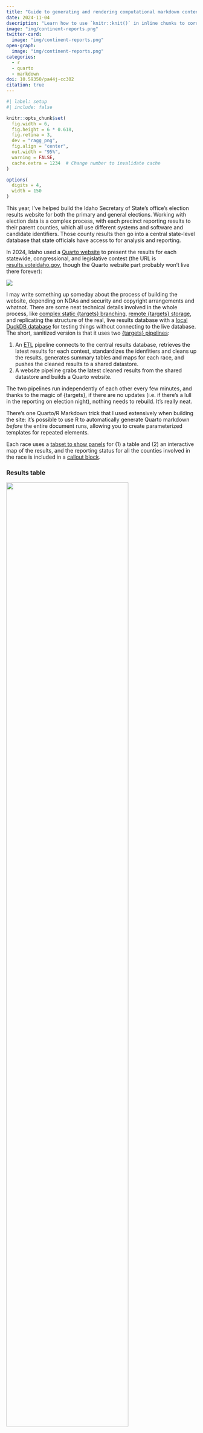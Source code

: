 ```yaml
---
title: "Guide to generating and rendering computational markdown content programmatically with Quarto"
date: 2024-11-04
dsecription: "Learn how to use `knitr::knit()` in inline chunks to correctly render auto-generated R and markdown content in Quarto documents"
image: "img/continent-reports.png"
twitter-card:
  image: "img/continent-reports.png"
open-graph:
  image: "img/continent-reports.png"
categories:
  - r
  - quarto
  - markdown
doi: 10.59350/pa44j-cc302
citation: true
---
```


```r
#| label: setup
#| include: false

knitr::opts_chunk$set(
  fig.width = 6,
  fig.height = 6 * 0.618,
  fig.retina = 3,
  dev = "ragg_png",
  fig.align = "center",
  out.width = "95%",
  warning = FALSE,
  cache.extra = 1234  # Change number to invalidate cache
)

options(
  digits = 4,
  width = 150
)
```

This year, I've helped build the Idaho Secretary of State's office's election results website for both the primary and general elections. Working with election data is a complex process, with each precinct reporting results to their parent counties, which all use different systems and software and candidate identifiers. Those county results then go into a central state-level database that state officials have access to for analysis and reporting.

In 2024, Idaho used a [Quarto website](https://quarto.org/docs/websites/) to present the results for each statewide, congressional, and legislative contest (the URL is [results.voteidaho.gov](https://results.voteidaho.gov/), though the Quarto website part probably won't live there forever):

![](img/website-screenshot.png){.border .rounded}

I may write something up someday about the process of building the website, depending on NDAs and security and copyright arrangements and whatnot. There are some neat technical details involved in the whole process, like [complex static {targets} branching](https://books.ropensci.org/targets/static.html), [remote {targets} storage](https://books.ropensci.org/targets/cloud-storage.html), and replicating the structure of the real, live results database with a [local DuckDB database](https://duckdb.org/) for testing things without connecting to the live database. The short, sanitized version is that it uses two [{targets} pipelines](https://books.ropensci.org/targets/):

1. An [ETL](https://en.wikipedia.org/wiki/Extract,_transform,_load) pipeline connects to the central results database, retrieves the latest results for each contest, standardizes the idenfitiers and cleans up the results, generates summary tables and maps for each race, and pushes the cleaned results to a shared datastore.
2. A website pipeline grabs the latest cleaned results from the shared datastore and builds a Quarto website.

The two pipelines run independently of each other every few minutes, and thanks to the magic of {targets}, if there are no updates (i.e. if there's a lull in the reporting on election night), nothing needs to rebuild. It's really neat.

There's one Quarto/R Markdown trick that I used extensively when building the site: it's possible to use R to automatically generate Quarto markdown *before* the entire document runs, allowing you to create parameterized templates for repeated elements. 

Each race uses a [tabset to show panels](https://quarto.org/docs/interactive/layout.html#tabset-panel) for (1) a table and (2) an interactive map of the results, and the reporting status for all the counties involved in the race is included in a [callout block](https://quarto.org/docs/authoring/callouts.html).

::: {.panel-tabset}
### Results table

![](img/race-example-tbl.png){.border .rounded width="80%" fig-align="center"}

### Results map

![](img/race-example-map.png){.border .rounded width="80%" fig-align="center"}
:::

The markdown for each of these race results sections looks something like this:

````default
## Parent district

::: {.callout-note title="X/Y counties fully reported" collapse="true"}
**Complete**: list of counties

**In progress**: list of counties
:::

### Race name

::: {.panel-tabset}
#### Table

```{{r}}
# R code for creating the table
```

#### Map

```{{r}}
# R code for creating the map
```
:::
````

For pages where there's only one race, like the presidential election and the state's constitutional amendment election, it's trivial enough to just copy/paste that general template and replace the corresponding R code. But for the state-level legislative page, there are dozens of races. Repeating and modifying all that markdown 100+ times would be *miserable*. So instead, we programmatically generate the markdown for each race before the site is rendered so that Quarto thinks it's working with hand-typed markdown.

Generating big chunks of markdown like this is a really cool approach with all sorts of applications (generate sections of a website; generate panel tabsets; generate presentation slides; etc.), but it's a little unwieldly at first. So in this post, I'll (1) show why this is trickier than just using regular R chunks with `results="asis"`, (2) present a detailed step-by-step explanation of how to pre-render generated computational chunks, (3) provide a shorter, simpler, less-annotated example, and (4) give a more complex, less-annotated example.


## Why not just use `results="asis"`?

It's easy to use R/Python chunks to generate HTML or LaTeX or Typst or markdown and have that output appear in the rendered document—this is essentially what table-making packages like [{tinytable}](https://vincentarelbundock.github.io/tinytable/), [{gt}](https://gt.rstudio.com/), and [{kableExtra}](https://haozhu233.github.io/kableExtra/) all do. To illustrate this, let's load {gapminder} data:

```r
#| label: load-packages-data
#| warning: false
#| message: false
library(tidyverse)
library(glue)
library(gapminder)

gapminder_2007 <- gapminder |> filter(year == 2007)
```

We can create a markdown list of all the continents in the dataset. Here I do it with `paste0()`, but I could also use a nicer wrapper like [{pander}](https://rapporter.github.io/pander/), which includes all sorts of functions for generating markdown.

This correctly makes a list, but it doesn't get rendered like a list—it's displayed as code chunk output:

```r
#| label: show-continents-list-wrong

continents <- gapminder_2007 |> 
  distinct(continent) |> 
  pull(continent)

cat(paste0("- ", continents, collapse = "\n"))
```

We can tell Quarto to treat the output of that chunk as raw markdown instead by setting [the `results="asis"` chunk option](https://quarto.org/docs/reference/cells/cells-knitr.html#cell-output): 

```r
#| echo: fenced
#| results: asis
cat(paste0("- ", continents, collapse = "\n"))
```

That's great and normal and I use this approach all the time for generating non-computational markdown.

Where this doesn't work is when you have R chunks that need to be computed. To show this, let's make a list showing π rounded to different digits using [inline code chunks](https://quarto.org/docs/computations/inline-code.html). We can manually type it like this:

```markdown
- `r knitr::inline_expr("round(pi, 1)")`
- `r knitr::inline_expr("round(pi, 2)")`
- `r knitr::inline_expr("round(pi, 3)")`
- `r knitr::inline_expr("round(pi, 4)")`
- `r knitr::inline_expr("round(pi, 5)")`
```

…which renders like this:

- `r round(pi, 1)`
- `r round(pi, 2)`
- `r round(pi, 3)`
- `r round(pi, 4)`
- `r round(pi, 5)`

But that's a lot of typing. So let's generate it automatically. I'll do this in a data frame, just because I like working that way, but you could also use standalone vectors (or even—gasp—a loop!):

```r
pi_stuff <- tibble(digits = 1:5) |> 
  mutate(list_element = paste0("- `r round(pi, ", digits, ")`"))

# Everything is in the list_element column:
pi_stuff
```

We can put that column in a `results="asis"` chunk…

```r
#| echo: fenced
#| results: asis
cat(paste0(pi_stuff$list_element, collapse = "\n"))
```

…and it renders correctly as markdown, but it doesn't run the inline chunks :(

This is because of an issue with ordering: Quarto renders the chunk with `cat(paste0(...))` and then moves on to the next chunk in the document. It won't render the R chunks that the `pi_stuff$list_element` object contains because they're all nested inside the parent chunk, and Quarto's rendering process has moved on by the time the newly generated R chunks appear.

The trick is to pre-render the chunks before they officially show up in the document.^[I haven't found this formally documented anywhere—I stumbled across this approach in [this gist from 2015](https://gist.github.com/StevenMMortimer/e54ec050d97d79996189).] We can feed the collapsed `pi_stuff$list_element` object to `knitr::knit()` in an inline chunk, which makes Quarto render all the R chunks inside the chunk first, then place the output in the document to be rendered in the correct order like normal chunks:

````markdown
Here's some regular markdown text. Let's show a list of 
differently-rounded values of $\pi$ for fun:

`r knitr::inline_expr('knitr::knit(text = paste0(pi_stuff$list_element, collapse = "\\n"))')`

Isn't that neat?
````

That markdown will render to this:

::: {.callout-tip appearance="simple" icon="false"}
Here's some regular markdown text. Let's show a list of 
differently-rounded values of $\pi$ for fun:

`r knitr::knit(text = paste0(pi_stuff$list_element, collapse = "\n"))`

Isn't that neat?
:::


## Building a panel tabset with an inline chunk

*Technically* there was no need to use `knitr::knit()` in an inline chunk for that previous example. It would be easier to generate the text output within the `pi_stuff` data frame instead of in a bunch of inline chunks, and then show the results like normal with `results="asis"`

```r
#| echo: fenced
#| results: asis
pi_stuff_easier <- tibble(digits = 1:5) |> 
  mutate(list_element = paste0("- ", round(pi, digits)))

cat(paste0(pi_stuff_easier$list_element, collapse = "\n"))
```

However, using `knitr::knit(text = BLAH)` in an inline chunk like this is a powerful trick that lets you do all sorts of more complex document generation automation. Let's make a more complicated example with real data instead of a bunch of π rounding.

For this example, let's make a panel tabset with a plot for each continent in the `gapminder_2007` dataset we made earlier.

First, we'll make a list of plots. This can be done any number of ways—I like using `group_by() |> nest()` and {purrr} functions like `map()`, but any way will work as long as you have a list of ggplot objects in the end.

```r
continents_plots <- gapminder_2007 |> 
  group_by(continent) |> 
  nest() |> 
  ungroup() |> 
  # We could use map2(), but I like using pmap() just in case I need to
  # expand it beyond 2 things
  mutate(plot = pmap(
    lst(data, continent), 
    \(data, continent) {
      plot_title <- paste0("Health and wealth in ", continent)
      ggplot(data, aes(x = gdpPercap, y = lifeExp)) +
        geom_point() +
        scale_x_log10(labels = scales::label_dollar(accuracy = 1)) +
        labs(title = plot_title)
    }))

continents_plots
```

The plots are all in the `plot` column in `continents_plots`, which is a list of ggplot objects. Here's one of them:

```r
#| out-width: 80%
continents_plots$plot[[3]]
```

To make a tabset with a panel for each continent, we need to write markdown like this:

````markdown
::: {.panel-tabset}
### Continent 1

```{{r}}
#| label: panel-continent-a
#| echo: false
continents_plots$plot[[1]]
```

### Continent 2

```{{r}}
#| label: panel-continent-b
#| echo: false
continents_plots$plot[[2]]
```

### (…and so on…)

:::
````

We could just copy/paste those continent sections over and over, but that's tedious and not very dynamic. Instead, we can create a little markdown template for each panel and generate all these chunks. To do that, we'll use [{glue}](https://glue.tidyverse.org/), which is a lot nicer for building strings than using `paste0()`, since it uses Python-style string interpolation. `glue::glue()` replaces any text inside `{}`s with the corresponding variable value:

```r
# Some values
animals <- "cats"
number <- 12
location <- "house"

# Ugly paste() way
paste0("There are ", number, " blue ", animals, " in the ", location)

# Nice glue() way
glue("There are {number} blue {animals} in the {location}")
```

If you need to use literal curly braces in the text, you can either double them or change the delimiters:

```r
pkg_name <- "ggplot2"

# The curly braces disappear
glue("The {pkg_name} package is delightful")

# Double them to keep them
glue("The {{{pkg_name}}} package is delightful")

# Or change the delimiter
glue("The {<<pkg_name>>} package is delightful", .open = "<<", .close = ">>")
```

Being able to change the delimiter is useful since we'll need to generate chunks that start with <code>```{r}</code>. 

We can use `glue()` in a function that takes a continent name and a row number and generates a markdown tabset panel:

```r
build_panel <- function(panel_title, plot_index) {
  chunk_label <- glue("panel-continent-{title}", title = janitor::make_clean_names(panel_title))

  output <- glue("
  ### <<panel_title>>

  ```r
  #| label: <<chunk_label>>
  #| echo: false
  continents_plots$plot[[<<plot_index>>]]
  ```", .open = "<<", .close = ">>")

  output
}
```

First let's make sure it works by itself:

```r
#| collapse: false
#| class-output: markdown
build_panel("Africa", 3)
```

Yep!

Now we can iterate through the data frame of all the continents (`continents_plots`) and make a column that contains the markdown panel text.

```r
continents_plots_with_text <- continents_plots |> 
  mutate(row = row_number()) |> 
  mutate(markdown = pmap_chr(
    lst(continent, row), 
    \(continent, row) build_panel(panel_title = continent, plot_index = row)
  ))
```

```r
#| class-output: default
continents_plots_with_text
```

Check out that new `markdown` column—it has a third level heading with the continent name, followed by an R chunk that will display the corresponding plot object from `continents_plots`. Here's what one panel looks like:

```r
#| class-output: markdown
cat(continents_plots_with_text$markdown[[1]])
```

Finally, we need to concatenate that column into one big string and include it as an inline chunk inside Quarto's syntax for tabsets:

````markdown
Health and wealth are related in each continent.

::: {.panel-tabset}

`r knitr::inline_expr('knitr::knit(text = paste0(continents_plots_with_text$markdown, collapse = "\\n\\n"))')`

:::

Automatic tabset panels!
````

Here's what it looks like when rendered:

:::: {.callout-tip appearance="simple" icon="false"}
Health and wealth are related in each continent.

::: {.panel-tabset}

`r knitr::knit(text = paste0(continents_plots_with_text$markdown, collapse = "\n\n"))`

:::

Automatic tabset panels!
::::

Perfect! We successfully generated a bunch of R chunks, pre-rendered them with Quarto, and then rendered the rest of the document.


## Condensed example showing the evolution of a ggplot plot

Now that we've walked through the general process in detail, we'll look at a less didactic example. Suppose you want to show the step-by-step process of creating a ggplot plot in a tabset panel or in a [Revealjs Quarto slideshow](https://quarto.org/docs/presentations/revealjs/). You could manually copy/paste a bunch of markdown over and over (ew), or you could generate chunks and make Quarto make the panels or slides for you (yay).

First we'll make a list of plots. There's actually a neat new package—[{ggreveal}](https://www.weverthon.com/ggreveal/)—that can create a list of intermediate plots automatically, but I'll just do it manually here (though this process will work the same with {ggreveal}).

```r
p1 <- ggplot(gapminder_2007, aes(x = gdpPercap, y = lifeExp, color = continent)) +
  geom_point()
p1_text <- glue("
  ggplot(gapminder_2007, aes(x = gdpPercap, y = lifeExp, color = continent)) +
    geom_point()")

p2 <- p1 + 
  scale_x_log10(labels = scales::dollar_format(accuracy = 1))
p2_text <- glue("
  {p1_text} +
    scale_x_log10(labels = scales::dollar_format(accuracy = 1))
")

p3 <- p2 + 
  scale_color_viridis_d(option = "plasma", end = 0.9)
p3_text <- glue('
  {p2_text} +
    scale_color_viridis_d(option = "plasma", end = 0.9)
')

p4 <- p3 + 
  theme_minimal()
p4_text <- glue('
  {p3_text} +
    theme_minimal()
')

p5 <- p4 + 
  labs(x = "GDP per capita", y = "Life expectancy", color = "Continent")
p5_text <- glue('
  {p4_text} +
    labs(x = "GDP per capita", y = "Life expectancy", color = "Continent")
')

plot_list <- list(p1, p2, p3, p4, p5)
plot_text <- list(p1_text, p2_text, p3_text, p4_text, p5_text)

plot_list <- tribble(
  ~plot, ~code_text, ~description,
  p1, p1_text, "Start with the initial plot…",
  p2, p2_text, "…use a logarithmic x-axis…",
  p3, p3_text, "…change the color palette…",
  p4, p4_text, "…change the theme…",
  p5, p5_text, "…and change the default labels"
)
```

We want the overall tabset to look something like this:

````markdown
::: {.panel-tabset}

### Step 1

Short description

```{{r}}
plot_list[[1]]
```

```r
# Code here
```

### Step 2

Short description

```{{r}}
plot_list[[2]]
```

```r
# Code here
```

### …and so on

:::
````

…so next we'll generate markdown for each panel:

```r
panels <- map_chr(
  seq_len(nrow(plot_list)), 
  \(i) {
    glue("
    ### Step <<i>>

    `r plot_list$description[[<<i>>]]`

    ```r
    #| label: plot-panel-<<i>>
    #| echo: false
    plot_list$plot[[<<i>>]]
    ```
    ```r
    `r plot_list$code_text[[<<i>>]]`
    ```", .open = "<<", .close = ">>")
  }
)
```

Finally we'll wrap Quarto's special markdown syntax for tabsets around these panels and then include the combined text as an inline chunk in the document:

````markdown
Let's slowly build up the plot:

::: {.panel-tabset}

`r knitr::inline_expr('knitr::knit(text = paste0(panels, collapse = "\\n\\n"))')`

:::
````

:::: {.callout-tip appearance="simple" icon="false"}
Let's slowly build up the plot:

::: {.panel-tabset}

`r knitr::knit(text = paste0(panels, collapse = "\n\n"))`

:::
::::


## Condensed example of continent-level mini reports

Finally, let's look at one more example that's similar to what I used for the Idaho election results website, making a sort of miniature report for each continent. This time, instead of creating a tabset panel for each continent, we'll make a whole markdown section for each continent, with a tabset panel included in each.

Each continent section will look something like this:

````markdown
### Continent name

::: {.callout-note icon="false" title="X countries" collapse="true"}
Comma-separated list of countries
:::

::: {.panel-tabset}
#### Details

```{{r}}
#| label: table-summary-continent
#| echo: false

# A table showing average GDP per capita and average life expectancy
```

#### Plot

```{{r}}
#| label: plot-summary-continent
#| echo: false

# A plot showing the relationship between GDP per capita and life expectancy
```
:::
````

As before, we'll translate this template into a `glue()` string, feed some data into it, and generate a bunch of R chunks.

::: {.callout-tip}
### Child documents

This template is getting gnarly with so many moving parts and so many common {glue} delimiters like `{}`s and `[]`s and `<>`s. An alternative approach to put the template in a separate child Quarto document and then pre-render it with `knitr::knit_child()`, which behaves just like the inline `knitr::knit(file = BLAH)` approach we've been using. Quarto has an official example of how to do it here: [example](https://examples.quarto.pub/create-tabsets-panel-from-r-code/) and [code](https://github.com/quarto-dev/quarto-examples/blob/main/tabsets/tabsets-from-r-chunks/index.qmd).
:::

First, we'll make a data frame with all the different pieces we want to include, using the same `group_by(continent) |> nest()` approach as before:

```r
continent_report_items <- gapminder_2007 |> 
  group_by(continent) |> 
  nest() |> 
  ungroup() |> 
  mutate(country_list = map_chr(data, \(x) knitr::combine_words(x$country))) |> 
  mutate(n_countries = map_int(data, \(x) nrow(x))) |> 
  mutate(summary_details = map(data, \(x) {
    x |> 
      summarize(
        `Average GDP per capita` = mean(gdpPercap),
        `Average life expectancy` = mean(lifeExp),
        `Average population` = mean(pop)
      ) |> 
      pivot_longer(everything(), names_to = "Statistic", values_to = "Value") |> 
      mutate(Value = scales::comma_format()(Value))
  })) |> 
  mutate(plot = map(data, \(x) {
    x |> 
      ggplot(aes(x = gdpPercap, y = lifeExp)) +
        geom_point() +
        scale_x_log10(labels = scales::label_dollar(accuracy = 1)) +
        labs(title = glue("Health and wealth in {continent}"))
  }))
```

Next we'll make a function that generates the markdown output:

````r
build_continent_report <- function(i) {
  name_for_labels <- janitor::make_clean_names(continent_report_items$continent[[i]])

  # Quarto and RStudio and Positron all really struggle with syntax highlighting 
  # and parsing when there are multiple ```s inside a string, so we can make 
  # life easier by splitting the output into a few parts here, ensuring that 
  # there's a maximum of one set of triple backticks

  output_first_part <- glue('
  ### `r continent_report_items$continent[[<<i>>]]`

  ::: {.callout-note icon="false" title="`r continent_report_items$n_countries[[<<i>>]]` countries" collapse="true"}
  `r continent_report_items$country_list[[<<i>>]]`
  :::', .open = "<<", .close = ">>")

  output_panel_details <- glue('
  #### Details

  ```r
  #| label: table-summary-<<name_for_labels>>
  #| echo: false

  continent_report_items$summary_details[[<<i>>]] |>
    knitr::kable()
  ```', .open = "<<", .close = ">>")

  output_panel_plot <- glue('
  #### Plot

  ```r
  #| label: plot-summary-<<name_for_labels>>
  #| echo: false

  continent_report_items$plot[[<<i>>]]
  ```', .open = "<<", .close = ">>")

  # Combine all the pieces
  output <- glue('
  {output_first_part}

  ::: {{.panel-tabset}}
  {output_panel_details}

  {output_panel_plot}
  :::
  ')

  output
}
````

Finally, we'll loop through each row in `continent_report_items` and generate the markdown report using the template…

```r
continent_reports <- map_chr(
  seq_len(nrow(continent_report_items)), 
  \(i) build_continent_report(i)
)
```

…and include all the generated markdown in an inline chunk:

````markdown
## Continent reports

Check out all these automatically generated continent reports!

`r knitr::inline_expr('knitr::knit(text = paste0(continent_reports, collapse = "\\n\\n"))')`
````

That single inline chunk automatically generates dozens of inline and block chunks of R code *before* the full document goes through Quarto, which means all this output gets included in the final rendered version:

:::: {.callout-tip appearance="simple" icon="false"}
## Generated output

## Continent reports

Check out all these automatically generated continent reports!

`r knitr::knit(text = paste0(continent_reports, collapse = "\n\n"))`
::::

---

↑ *that's* how we were able to generate race-specific output for 100+ individual contests for the 2024 Idaho elections. It looks messy at first, but it's a billion times easier to work with than copying/pasting markdown text and manually modifying the code in the chunks.
